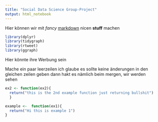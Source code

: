 ```yaml
---
title: "Social Data Science Group-Project"
output: html_notebook
---
```


Hier können wir mit *fancy* [markdown]{.ul} nicen **stuff** machen

```r
library(dplyr)
library(tidygraph)
library(rtweet)
library(ggraph)
```

Hier könnte ihre Werbung sein


Mache ein paar leerzeilen ich glaube es sollte keine änderungen in den gleichen zeilen geben dann hakt es nämlich beim mergen, wir werden sehen

```r
ex2 <- function(ex2){
  return("this is the 2nd example function just returning bullshit")
  }
```
```r
example <-  function(ex1){
  return("Hi this is example 1")
}
```

